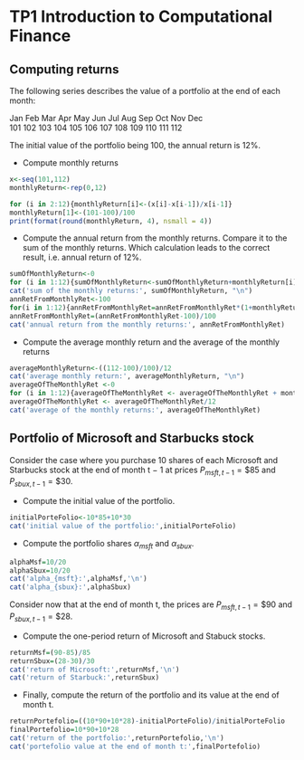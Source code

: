 # TP1 Introduction to Computational Finance

## Computing returns

The following series describes the value of a portfolio at the end of each month:  
  
Jan Feb Mar Apr May Jun Jul Aug Sep Oct Nov Dec  
101 102 103 104 105 106 107 108 109 110 111 112  
  
The initial value of the portfolio being 100, the annual return is 12%.

* Compute monthly returns
```{r}
x<-seq(101,112)
monthlyReturn<-rep(0,12)

for (i in 2:12){monthlyReturn[i]<-(x[i]-x[i-1])/x[i-1]}
monthlyReturn[1]<-(101-100)/100
print(format(round(monthlyReturn, 4), nsmall = 4))
```

* Compute the annual return from the monthly returns. Compare it to the sum of the
monthly returns. Which calculation leads to the correct result, i.e. annual return of
12%.

```{r}
sumOfMonthlyReturn<-0
for (i in 1:12){sumOfMonthlyReturn<-sumOfMonthlyReturn+monthlyReturn[i]}
cat('sum of the monthly returns:', sumOfMonthlyReturn, "\n")
annRetFromMonthlyRet<-100
for(i in 1:12){annRetFromMonthlyRet=annRetFromMonthlyRet*(1+monthlyReturn[i])}
annRetFromMonthlyRet=(annRetFromMonthlyRet-100)/100
cat('annual return from the monthly returns:', annRetFromMonthlyRet)
```

* Compute the average monthly return and the average of the monthly returns
```{r}
averageMonthlyReturn<-((112-100)/100)/12
cat('average monthly return:', averageMonthlyReturn, "\n")
averageOfTheMonthlyRet <-0
for (i in 1:12){averageOfTheMonthlyRet <- averageOfTheMonthlyRet + monthlyReturn[i]}
averageOfTheMonthlyRet <- averageOfTheMonthlyRet/12
cat('average of the monthly returns:', averageOfTheMonthlyRet)
```
## Portfolio of Microsoft and Starbucks stock

Consider the case where you purchase 10 shares of each Microsoft and Starbucks stock at
the end of month t − 1 at prices $P_{msft,t−1} = \$85$ and $P_{sbux,t−1} = \$30$.

* Compute the initial value of the portfolio.
```{r}
initialPorteFolio<-10*85+10*30
cat('initial value of the portfolio:',initialPorteFolio)
```

* Compute the portfolio shares $α_{msft}$ and $α_{sbux}$.
```{r}
alphaMsf=10/20
alphaSbux=10/20
cat('alpha_{msft}:',alphaMsf,'\n')
cat('alpha_{sbux}:',alphaSbux)

```
Consider now that at the end of month t, the prices are $P_{msft,t−1} = \$90$ and $P_{sbux,t−1} = \$28$.  

* Compute the one-period return of Microsoft and Stabuck stocks.
```{r}
returnMsf=(90-85)/85
returnSbux=(28-30)/30
cat('return of Microsoft:',returnMsf,'\n')
cat('return of Starbuck:',returnSbux)
```

* Finally, compute the return of the portfolio and its value at the end of month t.
```{r}
returnPortefolio=((10*90+10*28)-initialPorteFolio)/initialPorteFolio
finalPortefolio=10*90+10*28
cat('return of the portfolio:',returnPortefolio,'\n')
cat('portefolio value at the end of month t:',finalPortefolio)
```
